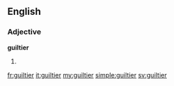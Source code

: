 ==English==

===Adjective===
'''guiltier'''

# {{en-comparative of|guilty}}

[[fr:guiltier]]
[[it:guiltier]]
[[my:guiltier]]
[[simple:guiltier]]
[[sv:guiltier]]